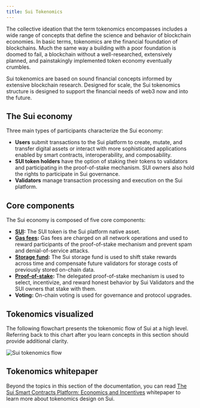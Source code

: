 ```yaml
---
title: Sui Tokenomics
---
```


The collective ideation that the term tokenomics encompasses includes a wide range of concepts that define the science and behavior of blockchain economies. In basic terms, tokenomics are the financial foundation of blockchains. Much the same way a building with a poor foundation is doomed to fail, a blockchain without a well-researched, extensively planned, and painstakingly implemented token economy eventually crumbles.

Sui tokenomics are based on sound financial concepts informed by extensive blockchain research. Designed for scale, the Sui tokenomics structure is designed to support the financial needs of web3 now and into the future. 

## The Sui economy

Three main types of participants characterize the Sui economy:

- **Users** submit transactions to the Sui platform to create, mutate, and transfer digital assets or interact with more sophisticated applications enabled by smart contracts, interoperability, and composability.
- **SUI token holders** have the option of staking their tokens to validators and participating in the proof-of-stake mechanism. SUI owners also hold the rights to participate in Sui governance.
- **Validators** manage transaction processing and execution on the Sui platform.


## Core components

The Sui economy is composed of five core components:

- **[SUI](./tokenomics/sui-coin.mdx):** The SUI token is the Sui platform native asset.
- **[Gas fees](./tokenomics/gas-in-sui.mdx):** Gas fees are charged on all network operations and used to reward participants of the proof-of-stake mechanism and prevent spam and denial-of-service attacks.
- **[Storage fund](./tokenomics/storage-fund.mdx):** The Sui storage fund is used to shift stake rewards across time and compensate future validators for storage costs of previously stored on-chain data.
- **[Proof-of-stake](./tokenomics/proof-of-stake.mdx):** The delegated proof-of-stake mechanism is used to select, incentivize, and reward honest behavior by Sui Validators and the SUI owners that stake with them.
- **Voting:** On-chain voting is used for governance and protocol upgrades.


## Tokenomics visualized

The following flowchart presents the tokenomic flow of Sui at a high level. Referring back to this chart after you learn concepts in this section should provide additional clarity. 

![Sui tokenomics flow](./images/sui-tokenomics-flow.png "Flowchart showing the tokenomics structure.")

## Tokenomics whitepaper

Beyond the topics in this section of the documentation, you can read [The Sui Smart Contracts Platform: Economics and Incentives](/paper/tokenomics.pdf) whitepaper to learn more about tokenomics design on Sui.
